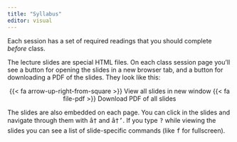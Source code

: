 ```yaml
---
title: "Syllabus"
editor: visual
---
```


Each session has a set of required readings that you should complete *before* class. 

The lecture slides are special HTML files. On each class session page you'll see a button for opening the slides in a new browser tab, and a button for downloading a PDF of the slides. They look like this:

<p class="buttons" style="text-align:center;"><span class="btn btn-slide">{{< fa arrow-up-right-from-square >}} View all slides in new window</span> <span class="btn btn-slide">{{< fa file-pdf >}} Download PDF of all slides</span></p>

The slides are also embedded on each page. You can click in the slides and navigate through them with <kbd>â†</kbd> and <kbd>â†’</kbd>. If you type <kbd>?</kbd> while viewing the slides you can see a list of slide-specific commands (like <kbd>f</kbd> for fullscreen).
